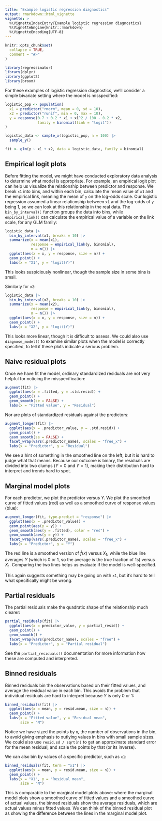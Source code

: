 ```yaml
---
title: "Example logistic regression diagnostics"
output: rmarkdown::html_vignette
vignette: >
  %\VignetteIndexEntry{Example logistic regression diagnostics}
  %\VignetteEngine{knitr::rmarkdown}
  %\VignetteEncoding{UTF-8}
---
```


```r
knitr::opts_chunk$set(
  collapse = TRUE,
  comment = "#>"
)
```

```r
library(regressinator)
library(dplyr)
library(ggplot2)
library(broom)
```

For these examples of logistic regression diagnostics, we'll consider a simple
bivariate setting where the model is misspecified:

```r
logistic_pop <- population(
  x1 = predictor("rnorm", mean = 0, sd = 10),
  x2 = predictor("runif", min = 0, max = 10),
  y = response(0.7 + 0.2 * x1 + x1^2 / 100 - 0.2 * x2,
               family = binomial(link = "logit"))
)

logistic_data <- sample_x(logistic_pop, n = 100) |>
  sample_y()

fit <- glm(y ~ x1 + x2, data = logistic_data, family = binomial)
```

## Empirical logit plots

Before fitting the model, we might have conducted exploratory data analysis to
determine what model is appropriate. For example, an empirical logit plot can
help us visualize the relationship between predictor and response. We break `x1`
into bins, and within each bin, calculate the mean value of `x1` and the
empirical link, meaning the mean of `y` on the log-odds scale. Our logistic
regression assumed a linear relationship between `x1` and the log-odds of `y`
being 1, so we can look at this relationship in the real data. The
`bin_by_interval()` function groups the data into bins, while `empirical_link()`
can calculate the empirical value of a variable on the link scale, for any GLM
family:

```r
logistic_data |>
  bin_by_interval(x1, breaks = 10) |>
  summarize(x = mean(x1),
            response = empirical_link(y, binomial),
            n = n()) |>
  ggplot(aes(x = x, y = response, size = n)) +
  geom_point() +
  labs(x = "X1", y = "logit(Y)")
```

This looks suspiciously nonlinear, though the sample size in some bins is small.

Similarly for `x2`:

```r
logistic_data |>
  bin_by_interval(x2, breaks = 10) |>
  summarize(x = mean(x2),
            response = empirical_link(y, binomial),
            n = n()) |>
  ggplot(aes(x = x, y = response, size = n)) +
  geom_point() +
  labs(x = "X2", y = "logit(Y)")
```

This looks more linear, though it is difficult to assess. We could also use
`diagnose_model()` to examine similar plots when the model is correctly
specified, to tell if these plots indicate a serious problem.

## Naive residual plots

Once we have fit the model, ordinary standardized residuals are not very helpful
for noticing the misspecification:

```r
augment(fit) |>
  ggplot(aes(x = .fitted, y = .std.resid)) +
  geom_point() +
  geom_smooth(se = FALSE) +
  labs(x = "Fitted value", y = "Residual")
```

Nor are plots of standardized residuals against the predictors:

```r
augment_longer(fit) |>
  ggplot(aes(x = .predictor_value, y = .std.resid)) +
  geom_point() +
  geom_smooth(se = FALSE) +
  facet_wrap(vars(.predictor_name), scales = "free_x") +
  labs(x = "Predictor", y = "Residual")
```

We see a hint of something in the smoothed line on the left, but it is hard to
judge what that means. Because our outcome is binary, the residuals are divided
into two clumps ($Y = 0$ and $Y = 1$), making their distribution hard to
interpret and trends hard to spot.

## Marginal model plots

For each predictor, we plot the predictor versus $Y$. We plot the smoothed curve
of fitted values (red) as well as a smoothed curve of response values (blue):

```r
augment_longer(fit, type.predict = "response") |>
  ggplot(aes(x = .predictor_value)) +
  geom_point(aes(y = y)) +
  geom_smooth(aes(y = .fitted), color = "red") +
  geom_smooth(aes(y = y)) +
  facet_wrap(vars(.predictor_name), scales = "free_x") +
  labs(x = "Predictor", y = "Y")
```

The red line is a smoothed version of $\hat f(x)$ versus $X_1$, while the blue
line averages $Y$ (which is 0 or 1, so the average is the true fraction of 1s)
versus $X_1$. Comparing the two lines helps us evaluate if the model is
well-specified.

This again suggests something may be going on with `x1`, but it's hard to tell
what specifically might be wrong.

## Partial residuals

The partial residuals make the quadratic shape of the relationship much clearer:

```r
partial_residuals(fit) |>
  ggplot(aes(x = predictor_value, y = partial_resid)) +
  geom_point() +
  geom_smooth() +
  facet_wrap(vars(predictor_name), scales = "free") +
  labs(x = "Predictor", y = "Partial residual")
```

See the `partial_residuals()` documentation for more information how these are
computed and interpreted.

## Binned residuals

Binned residuals bin the observations based on their fitted values, and average
the residual value in each bin. This avoids the problem that individual
residuals are hard to interpret because $Y$ is only 0 or 1:

```r
binned_residuals(fit) |>
  ggplot(aes(x = mean, y = resid.mean, size = n)) +
  geom_point() +
  labs(x = "Fitted value", y = "Residual mean",
       size = "N")
```

Notice we have sized the points by `n`, the number of observations in the bin,
to avoid giving emphasis to outlying values in bins with small sample sizes. We
could also use `resid.sd / sqrt(n)` to get an approximate standard error for the
mean residual, and scale the points by that (or its inverse).

We can also bin by values of a specific predictor, such as `x1`:

```r
binned_residuals(fit, term = "x1") |>
  ggplot(aes(x = mean, y = resid.mean, size = n)) +
  geom_point() +
  labs(x = "X1", y = "Residual mean",
       size = "N")
```

This is comparable to the marginal model plots above: where the marginal model
plots show a smoothed curve of fitted values and a smoothed curve of actual
values, the binned residuals show the average residuals, which are actual values
minus fitted values. We can think of the binned residual plot as showing the
difference between the lines in the marginal model plot.
